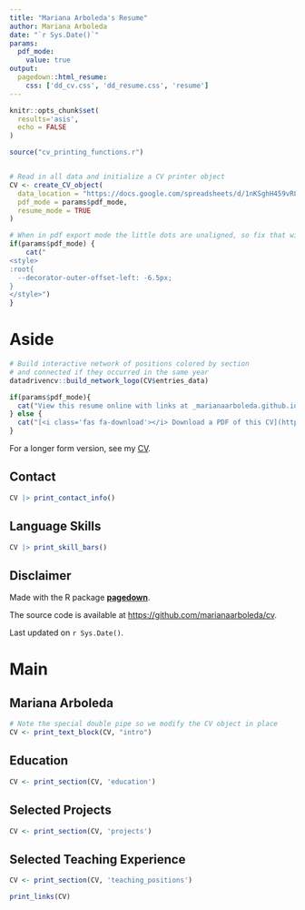 ```yaml
---
title: "Mariana Arboleda's Resume"
author: Mariana Arboleda
date: "`r Sys.Date()`"
params:
  pdf_mode:
    value: true
output:
  pagedown::html_resume:
    css: ['dd_cv.css', 'dd_resume.css', 'resume']
---
```


```r
knitr::opts_chunk$set(
  results='asis', 
  echo = FALSE
)

source("cv_printing_functions.r")


# Read in all data and initialize a CV printer object
CV <- create_CV_object(
  data_location = "https://docs.google.com/spreadsheets/d/1nKSghH459vR8XqTpoaeLyIDUu1N9X5Q2aTX8JzpvDi8",
  pdf_mode = params$pdf_mode,
  resume_mode = TRUE
)

```


```r
# When in pdf export mode the little dots are unaligned, so fix that with some conditional CSS.
if(params$pdf_mode) {
    cat("
<style>
:root{
  --decorator-outer-offset-left: -6.5px;
}
</style>")
}
```


Aside
================================================================================


```r
# Build interactive network of positions colored by section
# and connected if they occurred in the same year
datadrivencv::build_network_logo(CV$entries_data)
```



```r
if(params$pdf_mode){
  cat("View this resume online with links at _marianaarboleda.github.io/cv/resume/_")
} else {
  cat("[<i class='fas fa-download'></i> Download a PDF of this CV](https://github.com/marianaarboleda/cv/raw/main/mariana_resume.pdf)")
}
```


For a longer form version, see my [CV](https://marianaarboleda.github.io/cv/cv.html).

Contact {#contact}
--------------------------------------------------------------------------------

```r
CV |> print_contact_info()
```



Language Skills {#skills}
--------------------------------------------------------------------------------

```r
CV |> print_skill_bars()
```



Disclaimer {#disclaimer}
--------------------------------------------------------------------------------

Made with the R package [**pagedown**](https://github.com/rstudio/pagedown). 

The source code is available at [https://github.com/marianaarboleda/cv](https://github.com/marianaarboleda/cv).

Last updated on `r Sys.Date()`.



Main
================================================================================

Mariana Arboleda {#title}
--------------------------------------------------------------------------------

```r
# Note the special double pipe so we modify the CV object in place
CV <- print_text_block(CV, "intro") 
```



Education {data-icon=graduation-cap data-concise=true}
--------------------------------------------------------------------------------

```r
CV <- print_section(CV, 'education')
```



Selected Projects {data-icon=chart-line data-concise=true}
--------------------------------------------------------------------------------


```r
CV <- print_section(CV, 'projects')
```


Selected Teaching Experience {data-icon=suitcase data-concise=true}
--------------------------------------------------------------------------------


```r
CV <- print_section(CV, 'teaching_positions')
```


```r
print_links(CV)
```

